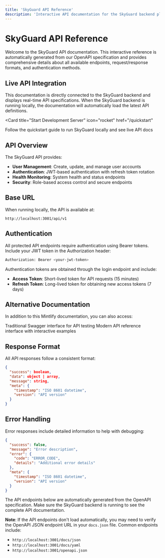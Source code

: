 ```yaml
---
title: 'SkyGuard API Reference'
description: 'Interactive API documentation for the SkyGuard backend platform'
---
```


# SkyGuard API Reference

Welcome to the SkyGuard API documentation. This interactive reference is automatically generated from our OpenAPI specification and provides comprehensive details about all available endpoints, request/response formats, and authentication methods.

## Live API Integration

This documentation is directly connected to the SkyGuard backend and displays real-time API specifications. When the SkyGuard backend is running locally, the documentation will automatically load the latest API definitions.

<Card
  title="Start Development Server"
  icon="rocket"
  href="/quickstart"
>
  Follow the quickstart guide to run SkyGuard locally and see live API docs
</Card>

## API Overview

The SkyGuard API provides:

- **User Management**: Create, update, and manage user accounts
- **Authentication**: JWT-based authentication with refresh token rotation
- **Health Monitoring**: System health and status endpoints
- **Security**: Role-based access control and secure endpoints

## Base URL

When running locally, the API is available at:

```
http://localhost:3001/api/v1
```

## Authentication

All protected API endpoints require authentication using Bearer tokens. Include your JWT token in the Authorization header:

```bash
Authorization: Bearer <your-jwt-token>
```

Authentication tokens are obtained through the login endpoint and include:
- **Access Token**: Short-lived token for API requests (15 minutes)
- **Refresh Token**: Long-lived token for obtaining new access tokens (7 days)

## Alternative Documentation

In addition to this Mintlify documentation, you can also access:

<CardGroup cols={2}>
  <Card
    title="Swagger UI"
    icon="swagger"
    href="http://localhost:3001/docs"
  >
    Traditional Swagger interface for API testing
  </Card>
  <Card
    title="Scalar API Reference"
    icon="scalar"
    href="http://localhost:3001/reference"
  >
    Modern API reference interface with interactive examples
  </Card>
</CardGroup>

## Response Format

All API responses follow a consistent format:

```json
{
  "success": boolean,
  "data": object | array,
  "message": string,
  "meta": {
    "timestamp": "ISO 8601 datetime",
    "version": "API version"
  }
}
```

## Error Handling

Error responses include detailed information to help with debugging:

```json
{
  "success": false,
  "message": "Error description",
  "error": {
    "code": "ERROR_CODE",
    "details": "Additional error details"
  },
  "meta": {
    "timestamp": "ISO 8601 datetime",
    "version": "API version"
  }
}
```

<Info>
The API endpoints below are automatically generated from the OpenAPI specification. Make sure the SkyGuard backend is running to see the complete API documentation.

**Note**: If the API endpoints don't load automatically, you may need to verify the OpenAPI JSON endpoint URL in your `docs.json` file. Common endpoints include:
- `http://localhost:3001/docs/json`
- `http://localhost:3001/docs/yaml` 
- `http://localhost:3001/openapi.json`
</Info>
